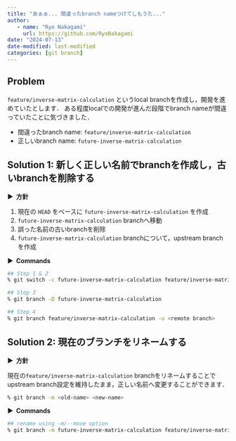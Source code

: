 ```yaml
---
title: "あぁぁ... 間違ったbranch nameつけてしもうた..."
author: 
   - name: "Ryo Nakagami"
     url: https://github.com/RyoNakagami
date: "2024-07-13"
date-modified: last-modified
categories: [git branch]
---
```


## Problem

`feature/inverse-matrix-calculation` というlocal branchを作成し，開発を進めていたとします．
ある程度localでの開発が進んだ段階でbranch nameが間違っていたことに気づきました．

- 間違ったbranch name: `feature/inverse-matrix-calculation`
- 正しいbranch name: `future-inverse-matrix-calculation`

## Solution 1: 新しく正しい名前でbranchを作成し，古いbranchを削除する

<strong > &#9654;&nbsp; 方針</strong>

1. 現在の `HEAD` をベースに `future-inverse-matrix-calculation` を作成
2. `future-inverse-matrix-calculation` branchへ移動
3. 誤った名前の古いbranchを削除
4. `future-inverse-matrix-calculation` branchについて，upstream branchを作成

<strong > &#9654;&nbsp; Commands</strong>

```zsh
## Step 1 & 2
% git switch -c future-inverse-matrix-calculation feature/inverse-matrix-calculation

## Step 3
% git branch -D future-inverse-matrix-calculation

## Step 4
% git branch feature/inverse-matrix-calculation -u <remote branch>
```

## Solution 2: 現在のブランチをリネームする

<strong > &#9654;&nbsp; 方針</strong>

現在の`feature/inverse-matrix-calculation` branchをリネームすることでupstream branch設定を維持したまま，正しい名前へ変更することができます．

```zsh
% git branch -m <old-name> <new-name>
```

<strong > &#9654;&nbsp; Commands</strong>

```zsh
## rename using -m/--move option
% git branch -m future-inverse-matrix-calculation feature/inverse-matrix-calculation
```
